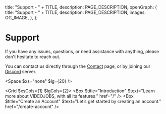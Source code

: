 
  title: "Support - " + TITLE,
  description: PAGE_DESCRIPTION,
  openGraph: {
    title: "Support - " + TITLE,
    description: PAGE_DESCRIPTION,
    images: OG_IMAGE,
  },
};

# Support 
If you have any issues, questions, or need assistance with anything, please don't hesitate to reach out. 

You can contact us directly through the [Contact](https://www.videojobs.io/contact) page, or by joining our [Discord](https://discord.gg/fNGNsqwqjZ) server.


<Space $xs="none" $lg={20} />

<Grid $xsCols={1} $lgCols={2}>
  <Box $title="Introduction" $text="Learn more about VIDEOJOBS, with all its features." href="/" />
  <Box $title="Create an Account" $text="Let’s get started by creating an account." href="/create-account" />
</Grid>
